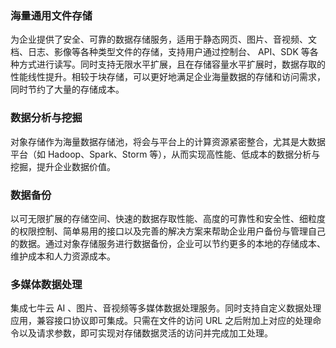 ### **海量通用文件存储**

为企业提供了安全、可靠的数据存储服务，适用于静态网页、图片、音视频、文档、日志、影像等各种类型文件的存储，支持用户通过控制台、 API、SDK 等各种方式进行读写。同时支持无限水平扩展，且在存储容量水平扩展时，数据存取的性能线性提升。相较于块存储，可以更好地满足企业海量数据的存储和访问需求，同时节约了大量的存储成本。

### **数据分析与挖掘**
对象存储作为海量数据存储池，将会与平台上的计算资源紧密整合，尤其是大数据平台（如 Hadoop、Spark、Storm 等），从而实现高性能、低成本的数据分析与挖掘，提升企业数据价值。

### **数据备份**
以可无限扩展的存储空间、快速的数据存取性能、高度的可靠性和安全性、细粒度的权限控制、简单易用的接口以及完善的解决方案来帮助企业用户备份与管理自己的数据。通过对象存储服务进行数据备份，企业可以节约更多的本地的存储成本、维护成本和人力资源成本。

### **多媒体数据处理**
集成七牛云 AI 、图片、音视频等多媒体数据处理服务。同时支持自定义数据处理应用，兼容接口协议即可集成。只需在文件的访问 URL 之后附加上对应的处理命令以及请求参数，即可实现对存储数据灵活的访问并完成加工处理。